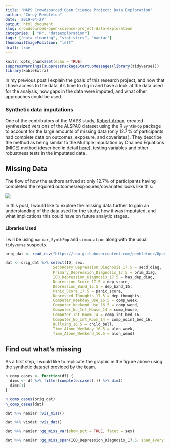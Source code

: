 ```yaml
---
title: "MAPS Crowdsourced Open Science Project: Data Exploration"
author: "Corey Pembleton"
date: '2019-04-27'
output: html_document
slug: crowdsourced-open-science-project-data-exploration
categories: [ "R", "dataexploration"]
tags: ["data cleaning", "statistics", "naniar"]
thumbnailImagePosition: "left"
draft: true 
---
```


```r
knitr::opts_chunk$set(echo = TRUE)
suppressWarnings(suppressPackageStartupMessages(library(tidyverse)))
library(kableExtra)
```

In my previous post I explain the goals of this research project, and now that I have access to the data, it's time to dig in and have a look at the data used for the analysis, how gaps in the data were imputed, and what other approaches could be used.

### Synthetic data imputations

One of the contributors of the MAPS study, [Robert Arbon](https://twitter.com/BertieArbon), created synthesized versions of the ALSPAC dataset using the R ```SynthPop``` package to account for the large amounts of missing data (only 12.7% of participants had complete data on outcomes, exposure, and covariates). They describe the method as being similar to the Multiple Imputation by Chained Equations (MICE) method (described in detail [here](https://www.ncbi.nlm.nih.gov/pmc/articles/PMC3074241/)), testing variables and other robustness tests in the imputated data. 

## Missing Data

The flow of how the authors arrived at only 12.7% of participants having completed the required outcomes/exposures/covariates looks like this:

![](/img/data-flow.png)

In this post, I would like to explore the missing data further to gain an understanding of the data used for the study, how it was imputated, and what implications this could have on future analytic stages.

#### Libraries Used

I will be using ```naniar```, ```SynthPop``` and ```simputation``` along with the usual ```tidyverse``` suspects.

```r
orig_dat <- read_csv("https://raw.githubusercontent.com/pembletonc/OpenNorth_MAPS/master/maps-synthetic-data.csv") %>% rename(ID = X1)

dat <- orig_dat %>% select(ID, sex, 
                     Secondary_Depression_Diagnosis_17.5 = secd_diag,
                     Primary_Depression_Diagnosis_17.5 = prim_diag,
                     ICD_Depression_Diagnosis_17.5 = has_dep_diag,
                     Depression_Score_17.5 = dep_score,
                     Depression_Band_15.5 = dep_band_15,
                     Panic_Score_17.5 = panic_score,
                     Depressed_Thoughts_17.5 = dep_thoughts,
                     Computer_Weekday_Use_16.5 = comp_week,
                     Computer_Weekend_Use_16.5 = comp_wend,
                     Computer_No_Int_House_14 = comp_house,
                     Computer_Int_Room_14 = comp_int_bed_16,
                     Computer_No_Int_Room_14 = comp_noint_bed_16,
                     Bullying_16.5 = child_bull,
                     Time_Alone_Weekday_16.5 = alon_week,
                     Time_Alone_Weekend_16.5 = alon_wend) 
```


## Find out what's missing
As a first step, I would like to replicate the graphic in the figure above using the synthetic dataset provided by the team.


```r
n_comp_cases <- function(df) {
  dims <- df %>% filter(complete.cases(.)) %>% dim() 
  dims[1] 
}

n_comp_cases(orig_dat)
n_comp_cases(dat)
```



```r
dat %>% naniar::vis_miss()

```

```r
dat %>% visdat::vis_dat()

```

```r
dat %>% naniar::gg_miss_var(show_pct = TRUE, facet = sex)

```

```r
dat %>% naniar::gg_miss_span(ICD_Depression_Diagnosis_17.5, span_every = 1000) + labs(title = "Number of missing ICD Depression Diagnosis")

```


